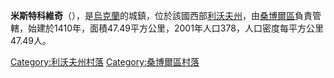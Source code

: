 {{coord|49|36|47|N|23|15|27|E|scale:30000|display=title}}

'''米斯特科維奇'''（{{lang-uk|Містковичі}}），是[[烏克蘭|烏克蘭]]的城鎮，位於該國西部[[利沃夫州|利沃夫州]]，由[[桑博爾區|桑博爾區]]負責管轄，始建於1410年，面積47.49平方公里，2001年人口378，人口密度每平方公里47.49人。

[[Category:利沃夫州村落|Category:利沃夫州村落]]
[[Category:桑博爾區村落|Category:桑博爾區村落]]


{{Lviv-geo-stub}}